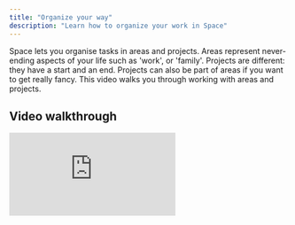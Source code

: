 ```yaml
---
title: "Organize your way"
description: "Learn how to organize your work in Space"
---
```


Space lets you organise tasks in areas and projects. Areas represent never-ending aspects of your life
such as 'work', or 'family'. Projects are different: they have a start and an end. 
Projects can also be part of areas if you want to get really fancy. 
This video walks you through working with areas and projects.

## Video walkthrough

<Frame caption="Projects and Areas in Space">
<iframe
  className="w-full aspect-video rounded-xl"
  src="https://www.youtube.com/embed/e-Q3wps7lIY"
  title="YouTube video player"
  frameBorder="0"
  allow="accelerometer; autoplay; clipboard-write; encrypted-media; gyroscope; picture-in-picture"
  allowFullScreen
  style={{ width: '100%', borderRadius: '0.5rem' }}
></iframe>
</Frame>